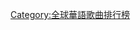 {{Navbox
| name  = 全球華語歌曲排行榜廣東地區傑出歌手
| title = [[全球華語歌曲排行榜|<span style="color: Khaki">全球華語歌曲排行榜</span>]]廣東地區傑出歌手
| titlestyle = background: #E93C00; color:Khaki;
| bodyclass = hlist
| list1 = 
* 2002 [[魏雪漫]]
* 2003-2005 [[張敬軒]]
* 2006-2007 [[周笔畅|周筆暢]]
* 2008 [[俞灝明]]
* 2009 [[周笔畅|周筆暢]]
* 2010 [[張敬軒]]
* 2011 [[劉惜君]]
* 2012 [[東山少爺 (歌手)|東山少爺]]
* 2013 [[周笔畅|周筆暢]]
* 2014 [[黎冰冰]]
* 2015-2017 [[東山少爺 (歌手)|東山少爺]]
* 2018 [[王子健]]
* 2019 [[阿细]]

|below = 注：2001年的第一届并未设置此獎項。
}}<noinclude>
[[Category:全球華語歌曲排行榜]]
</noinclude>